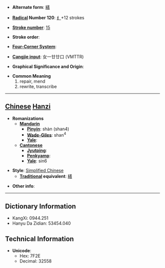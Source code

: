 * '''Alternate form''': [[繕]]

* '''[[Wiktionary:Chinese radical index| Radical]] Number 120''': [[Wiktionary:Chinese radical index 纟|纟]]+12 strokes

* '''[[Wiktionary:Chinese total strokes index|Stroke number]]''': [[Wiktionary:Chinese total strokes index 15|15]]

* '''Stroke order''': 

* '''[[Wiktionary:Chinese four corner index|Four-Corner System]]''': 

* '''[[Wiktionary:Chinese Cangjie index|Cangjie input]]''': 女一廿廿口 (VMTTR)

* '''Graphical Significance and Origin''': 

* '''Common Meaning'''
*#repair, mend
*# rewrite, transcribe


----

== [[Chinese]] [[Hanzi]] ==

* '''Romanizations'''
** '''[[Mandarin]]'''
*** '''[[Pinyin]]''': shàn (shan4)
*** '''[[Wade-Giles]]''': shan<sup>4</sup>
*** '''[[Yale]]''': 
** '''[[Cantonese]]'''
*** '''[[Jyutping]]''':
*** '''[[Penkyamp]]''': 
*** '''[[Yale]]''': sin6

* '''Style''': [[Simplified Chinese]] 
** '''[[Traditional Chinese|Traditional]] equivalent''': [[繕]]

* '''Other info''': 

----

== Dictionary Information ==

* KangXi: 0944.251
* Hanyu Da Zidian: 53454.040

== Technical Information ==

* '''Unicode''':
** Hex: 7F2E
** Decimal: 32558